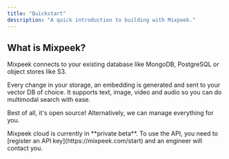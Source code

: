 ```yaml
---
title: "Quickstart"
description: "A quick introduction to building with Mixpeek."
---
```


## What is Mixpeek?

Mixpeek connects to your existing database like MongoDB, PostgreSQL or object stores like S3. 

Every change in your storage, an embedding is generated and sent to your vector DB of choice. It supports text, image, video and audio so you can do multimodal search with ease. 

Best of all, it's open source! Alternatively, we can manage everything for you.

<Note>
  Mixpeek cloud is currently in **private beta**. To use the API, you need to
  [register an API key](https://mixpeek.com/start) and an engineer will contact
  you.
</Note>
